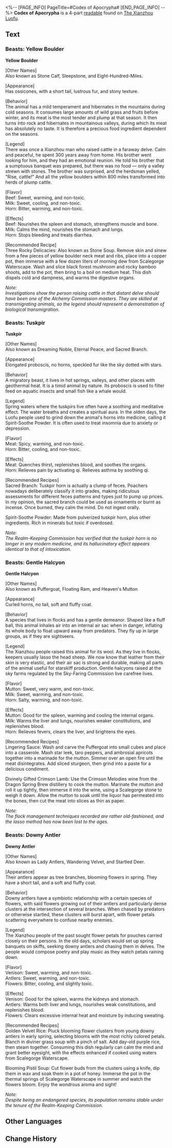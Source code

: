 <%-- [PAGE_INFO]
PageTitle=#Codex of Apocrypha#
[END_PAGE_INFO] --%>
{{Readable Infobox
|id           = 159
|partIds      = 190340;190341;190342;190343
|title        = 
|image        = Item Xianzhou Parchment.png
|world        = The Xianzhou Luofu
|parts        = 4
|author       = <!--to be added-->
|description  = Notes on the animals of Xianzhou. Includes their appearance, habits, related medicines, recipes, and proverbs.
|part1        = Beasts: Yellow Boulder
|source1      = {{cx|Source missing}}
|part2        = Beasts: Tuskpir
|source2      = {{cx|Source missing}}
|part3        = Beasts: Gentle Halcyon
|source3      = {{cx|Source missing}}
|part4        = Beasts: Downy Antler
|source4      = {{cx|Source missing}}
|characters   = 
|factions     = 
}}
'''Codex of Apocrypha''' is a 4-part [[readable]] found on [[The Xianzhou Luofu]].
<!--
==Location==
{{Map Embed|<map name>|<marker id>}}
-->
==Text==
===Beasts: Yellow Boulder===
'''Yellow Boulder'''

[Other Names]<br />Also known as Stone Calf, Sleepstone, and Eight-Hundred-Miles.

[Appearance]<br />Has ossicones, with a short tail, lustrous fur, and stony texture.

[Behavior]<br /> The animal has a mild temperament and hibernates in the mountains during cold seasons. It consumes large amounts of wild grass and fruits before winter, and its meat is the most tender and plump at that season. It then turns into rock and hibernates in mountainous valleys, during which its meat has absolutely no taste. It is therefore a precious food ingredient dependent on the seasons.

[Legend]<br />There was once a Xianzhou man who raised cattle in a faraway delve. Calm and peaceful, he spent 300 years away from home. His brother went looking for him, and they had an emotional reunion. He told his brother that a sumptuous banquet was prepared, but there was no food &mdash; only a valley strewn with stones. The brother was surprised, and the herdsman yelled, "Rise, cattle!" And all the yellow boulders within 800 miles transformed into herds of plump cattle.

[Flavor]<br />Beef: Sweet, warming, and non-toxic.<br />Milk: Sweet, cooling, and non-toxic.<br />Horn: Bitter, warming, and non-toxic.

[Effects]<br />Beef: Nourishes the spleen and stomach, strengthens muscle and bone.<br />Milk: Calms the mind, nourishes the stomach and lungs.<br />Horn: Stops bleeding and treats diarrhea.

[Recommended Recipe]<br />Three Rocky Delicacies: Also known as Stone Soup. Remove skin and sinew from a few pieces of yellow boulder neck meat and ribs, place into a copper pot, then immerse with a few dozen liters of morning dew from Scalegorge Waterscape. Wash and slice black forest mushroom and rocky bamboo shoots, add to the pot, then bring to a boil on medium heat. This dish dispels cold and dampness, and warms the digestive organs.

''Note:''<br />''Investigations show the person raising cattle in that distant delve should have been one of the Alchemy Commission masters. They are skilled at transmigrating animals, so the legend should represent a demonstration of biological transmigration.''

===Beasts: Tuskpir===
'''Tuskpir'''

[Other Names]<br />Also known as Dreaming Noble, Eternal Peace, and Sacred Branch.

[Appearance]<br />Elongated proboscis, no horns, speckled fur like the sky dotted with stars.

[Behavior]<br />A migratory beast, it lives in hot springs, valleys, and other places with geothermal heat. It is a timid animal by nature. Its proboscis is used to filter feed on aquatic insects and small fish like a whale would.

[Legend]<br />Spring waters where the tuskpirs live often have a soothing and meditative effect. The water breaths and creates a spiritual aura. In the olden days, the Luofu people used to grind down the animal's horns into medicine, calling it Spirit-Soothe Powder. It is often used to treat insomnia due to anxiety or depression.

[Flavor]<br />Meat: Spicy, warming, and non-toxic.<br />Horn: Bitter, cooling, and non-toxic.

[Effects]<br />Meat: Quenches thirst, replenishes blood, and soothes the organs.<br />Horn: Relieves pain by activating qi. Relieves asthma by soothing qi.

[Recommended Recipes]<br />Sacred Branch: Tuskpir horn is actually a clump of feces. Poachers nowadays deliberately classify it into grades, making ridiculous assessments for different feces patterns and types just to pump up prices. In my opinion, the sacred branch could be used as ornaments or burnt as incense. Once burned, they calm the mind. Do not ingest orally.

Spirit-Soothe Powder: Made from pulverized tuskpir horn, plus other ingredients. Rich in minerals but toxic if overdosed.

''Note:''<br />''The Realm-Keeping Commission has verified that the tuskpir horn is no longer in any modern medicine, and its hallucinatory effect appears identical to that of intoxication.''

===Beasts: Gentle Halcyon===
'''Gentle Halcyon'''

[Other Names]<br />Also known as Puffergoat, Floating Ram, and Heaven's Mutton

[Appearance]<br />Curled horns, no tail, soft and fluffy coat.

[Behavior]<br />A species that lives in flocks and has a gentle demeanor. Shaped like a fluff ball, this animal inhales air into an internal air sac when in danger, inflating its whole body to float upward away from predators. They fly up in large groups, as if they are sightseers.

[Legend]<br />The Xianzhou people raised this animal for its wool. As they live in flocks, keepers usually lasso the head sheep. We now know that leather from their skin is very elastic, and their air sac is strong and durable, making all parts of the animal useful for starskiff production. Gentle halcyons raised at the sky farms regulated by the Sky-Faring Commission live carefree lives.

[Flavor]<br />Mutton: Sweet, very warm, and non-toxic.<br />Milk: Sweet, warming, and non-toxic.<br />Horn: Salty, warming, and non-toxic.

[Effects]<br />Mutton: Good for the spleen, warming and cooling the internal organs.<br />Milk: Warms the liver and lungs, nourishes weaker constitutions, and replenishes blood.<br />Horn: Relieves fevers, clears the liver, and brightens the eyes.

[Recommended Recipes]<br />Lingering Sauce: Wash and carve the Puffergoat into small cubes and place into a casserole. Mash star leek, taro peppers, and ambrosial apricots together into a marinade for the mutton. Simmer over an open fire until the meat disintegrates. Add sliced sturgeon, then grind into a paste for a delicious condiment.

Divinely Gifted Crimson Lamb: Use the Crimson Melodies wine from the Dragon Spring Brew distillery to cook the mutton. Marinate the mutton and roll it up tightly, then immerse it into the wine, using a Scalegorge stone to weigh it down. Allow the mutton to soak until the liquor has permeated into the bones, then cut the meat into slices as thin as paper.

''Note:''<br />''The flock management techniques recorded are rather old-fashioned, and the lasso method has now been lost to the ages.''

===Beasts: Downy Antler===
'''Downy Antler'''

[Other Names]<br />Also known as Lady Antlers, Wandering Velvet, and Startled Deer.

[Appearance]<br />Their antlers appear as tree branches, blooming flowers in spring. They have a short tail, and a soft and fluffy coat.

[Behavior]<br />Downy antlers have a symbiotic relationship with a certain species of flowers, with said flowers growing out of their antlers and particularly dense clusters at the intersection of several branches. When chased by predators or otherwise startled, these clusters will burst apart, with flower petals scattering everywhere to confuse nearby enemies.

[Legend]<br />The Xianzhou people of the past sought flower petals for pouches carried closely on their persons. In the old days, scholars would set up spring banquets on skiffs, seeking downy antlers and chasing them in delves. The people would compose poetry and play music as they watch petals raining down.

[Flavor]<br />Venison: Sweet, warming, and non-toxic.<br />Antlers: Sweet, warming, and non-toxic.<br />Flowers: Bitter, cooling, and slightly toxic.

[Effects]<br />Venison: Good for the spleen, warms the kidneys and stomach.<br />Antlers: Warms both liver and lungs, nourishes weak constitutions, and replenishes blood.<br />Flowers: Clears excessive internal heat and moisture by inducing sweating.

[Recommended Recipes]<br />Golden Velvet Rice: Pluck blooming flower clusters from young downy antlers in early spring, selecting blooms with the most richly colored petals. Blanch in diviner grass soup with a pinch of salt. Add day-old purple rice, then steam together. Consuming this dish regularly can calm the mind and grant better eyesight, with the effects enhanced if cooked using waters from Scalegorge Waterscape.

Blooming Pistil Soup: Cut flower buds from the clusters using a knife, dip them in wax and soak them in a pot of honey. Immerse the pot in the thermal springs of Scalegorge Waterscape in summer and watch the flowers bloom. Enjoy the wondrous aroma and sight!

''Note:''<br />''Despite being an endangered species, its population remains stable under the tenure of the Realm-Keeping Commission.''

<!--
==Trivia==
* 
-->
==Other Languages==
{{Other Languages
|en   = Codex of Apocrypha
|zhs  = 万类宗汇
|zht  = 萬類宗匯
|ja   = 万類事典
|ko   = 만물총람
|es   = Códice de escritos apócrifos
|fr   = Codex d'Apocryphe
|ru   = Апокрифические записи
|th   = ประมวลรวบรวมสายพันธุ์
|vi   = Tổng Hợp Nguồn Gốc Các Loài
|de   = Artensammlung
|id   = Kodeks Makhluk Hidup
|pt   = Códex de Apocrypha
}}

==Change History==
{{Change History|1.0}}
